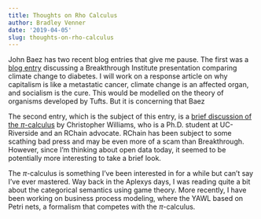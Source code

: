 ```yaml
---
title: Thoughts on Rho Calculus
author: Bradley Venner
date: '2019-04-05'
slug: thoughts-on-rho-calculus
---
```


John Baez has two recent blog entries that give me pause.  The first was a [blog entry](https://johncarlosbaez.wordpress.com/2019/03/10/breakthrough-institute-on-climate-change/) discussing a Breakthrough Institute presentation comparing climate change to diabetes.  I will work on a response article on why capitalism is like a metastatic cancer, climate change is an affected organ, and socialism is the cure.  This would be modelled on the theory of organisms developed by Tufts.  But it is concerning that Baez

The second entry, which is the subject of this entry, is a [brief discussion of the $\pi$-calculus](https://johncarlosbaez.wordpress.com/2019/04/04/the-pi-calculus-towards-global-computing/) by Christopher Williams, who is a Ph.D. student at UC-Riverside and an RChain advocate.  RChain has been subject to some scathing bad press and may be even more of a scam than Breakthrough.  However, since I'm thinking about open data today, it seemed to be potentially more interesting to take a brief look.

The $\pi$-calculus is something I've been interested in for a while but can't say I've ever mastered.  Way back in the Aplexys days, I was reading quite a bit about the categorical semantics using game theory.  More recently, I have been working on business process modeling, where the YAWL based on Petri nets, a formalism that competes with the $\pi$-calculus.   
